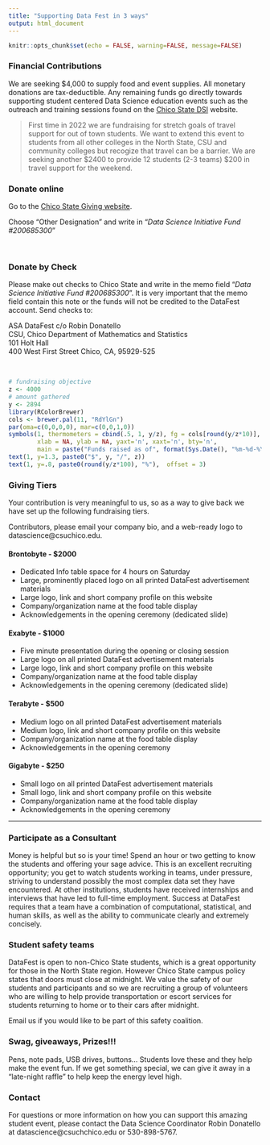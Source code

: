 ```yaml
---
title: "Supporting Data Fest in 3 ways"
output: html_document
---
```


```r
knitr::opts_chunk$set(echo = FALSE, warning=FALSE, message=FALSE)
```

### Financial Contributions

We are seeking $4,000 to supply food and event supplies. All monetary donations are tax-deductible. Any remaining funds go directly towards supporting student centered Data Science education events such as the outreach and training sessions found on the [Chico State DSI](http://datascience.csuchico.edu) website. 

> First time in 2022 we are fundraising for stretch goals of travel support for out of town students. We want to extend this event to students from all other colleges in the North State, CSU and community colleges but recogize that travel can be a barrier. We are seeking another $2400 to provide 12 students (2-3 teams) $200 in travel support for the weekend. 

<div class = "row">
<div class = "col-md-6">

### Donate online
Go to the [Chico State Giving website](https://securelb.imodules.com/s/1751/wide.aspx?sid=1751&gid=2&pgid=405&cid=1058). 

Choose "Other Designation" and write in "_Data Science Initiative Fund #200685300_"

<br>

### Donate by Check

Please make out checks to Chico State and write in the memo field "_Data Science Initiative Fund #200685300_". It is very important that the memo field contain this note or the funds will not be credited to the DataFest account. Send checks to:

ASA DataFest c/o Robin Donatello  
CSU, Chico Department of Mathematics and Statistics  
101 Holt Hall  
400 West First Street 
Chico, CA, 95929-525

</div>
<div class = "col-md-6">

</br>

```r
# fundraising objective
z <- 4000
# amount gathered
y <- 2894
library(RColorBrewer)
cols <- brewer.pal(11, "RdYlGn")
par(oma=c(0,0,0,0), mar=c(0,0,1,0))
symbols(1, thermometers = cbind(.5, 1, y/z), fg = cols[round(y/z*10)], inches=3, 
        xlab = NA, ylab = NA, yaxt='n', xaxt='n', bty='n',  
        main = paste("Funds raised as of", format(Sys.Date(), "%m-%d-%Y")))
text(1, y=1.3, paste0("$", y, "/", z))
text(1, y=.8, paste0(round(y/z*100), "%"),  offset = 3)
```

</div>
</div>


### Giving Tiers
Your contribution is very meaningful to us, so as a way to give back we have set up the following fundraising tiers. 

Contributors, please email your company bio, and a web-ready logo to datascience@csuchico.edu. 

#### Brontobyte - $2000 
* Dedicated Info table space for 4 hours on Saturday
* Large, prominently placed logo on all printed DataFest advertisement materials
* Large logo, link and short company profile on this website
* Company/organization name at the food table display
* Acknowledgements in the opening ceremony (dedicated slide)

#### Exabyte -  $1000 
* Five minute presentation during the opening or closing session
* Large logo on all printed DataFest advertisement materials
* Large logo, link and short company profile on this website
* Company/organization name at the food table display
* Acknowledgements in the opening ceremony (dedicated slide)


#### Terabyte - $500
* Medium logo on all printed DataFest advertisement materials
* Medium logo, link and short company profile on this website
* Company/organization name at the food table display
* Acknowledgements in the opening ceremony


#### Gigabyte - $250 
* Small logo on all printed DataFest advertisement materials
* Small logo, link and short company profile on this website
* Company/organization name at the food table display
* Acknowledgements in the opening ceremony


---

### Participate as a Consultant

Money is helpful but so is your time! Spend an hour or two getting to know the students and offering your sage advice. This is an excellent recruiting opportunity; you get to watch students working in teams, under pressure, striving to understand possibly the most complex data set they have encountered. At other institutions, students have received internships and interviews that have led to full-time employment. Success at DataFest requires that a team have a combination of computational, statistical, and human skills, as well as the ability to communicate clearly and extremely concisely.

### Student safety teams

DataFest is open to non-Chico State students, which is a great opportunity for those in the North State region. However Chico State campus policy states that doors must close at midnight. We value the safety of our students and participants and so we are recruiting a group of volunteers who are willing to help provide transportation or escort services for students returning to home or to their cars after midnight.

Email us if you would like to be part of this safety coalition.  

### Swag, giveaways, Prizes!!!

Pens, note pads, USB drives, buttons... Students love these and they help make the event fun. If we get something special, we can give it away in a "late-night raffle" to help keep the energy level high.


### Contact 

For questions or more information on how you can support this amazing student event, please contact the Data Science Coordinator Robin Donatello at datascience@csuchchico.edu or 530-898-5767.

